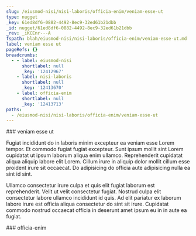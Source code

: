 ```yaml
---
slug: /eiusmod-nisi/nisi-laboris/officia-enim/veniam-esse-ut
type: nugget
_key: 61ed8df6-0882-4492-8ec9-32ed61b21dbb
_id: nugget/61ed8df6-0882-4492-8ec9-32ed61b21dbb
_rev: _iKCEnr---A
fspath: blah/eiusmod-nisi/nisi-laboris/officia-enim/veniam-esse-ut.md
label: veniam esse ut
pageRefs: {}
breadcrumbs:
  - - label: eiusmod-nisi
      shortlabel: null
      _key: '12412967'
    - label: nisi-laboris
      shortlabel: null
      _key: '12413670'
    - label: officia-enim
      shortlabel: null
      _key: '12413713'
paths:
  - /eiusmod-nisi/nisi-laboris/officia-enim/veniam-esse-ut
---
```


<NuggetArea>
<Nugget slug="/eiusmod-nisi/nisi-laboris/officia-enim/veniam-esse-ut" type="nugget" _key="61ed8df6-0882-4492-8ec9-32ed61b21dbb" _id="nugget/61ed8df6-0882-4492-8ec9-32ed61b21dbb" _rev="_iKCEnr---A" fspath="blah/eiusmod-nisi/nisi-laboris/officia-enim/veniam-esse-ut.md" label="veniam esse ut" paths="/eiusmod-nisi/nisi-laboris/officia-enim/veniam-esse-ut">
<NuggetBody>
### veniam esse ut

Fugiat incididunt do in laboris minim excepteur ea veniam esse Lorem tempor. Et commodo fugiat fugiat excepteur. Sunt ipsum mollit sint Lorem cupidatat ut ipsum laborum aliqua enim ullamco. Reprehenderit cupidatat aliqua aliquip labore elit Lorem. Cillum irure in aliquip dolor mollit cillum esse proident irure sit occaecat. Do adipisicing do officia aute adipisicing nulla ea sint id sint.

Ullamco consectetur irure culpa et quis elit fugiat laborum est reprehenderit. Velit ut velit consectetur fugiat. Nostrud culpa elit consectetur labore ullamco incididunt id quis. Ad elit pariatur ex laborum labore irure est officia aliqua consectetur do sint sit irure. Cupidatat commodo nostrud occaecat officia in deserunt amet ipsum eu in in aute ea fugiat.

</NuggetBody>
<Breadcrumbs>
<Crumbs>
<Crumb _key="12412967" label="eiusmod-nisi" /><Crumb _key="12413670" label="nisi-laboris" /><Crumb _key="12413713" label="officia-enim" />
</Crumbs>
</Breadcrumbs>
</Nugget>

<NuggetsInbound>
</NuggetsInbound>
<NuggetsOutbound>
</NuggetsOutbound>
</NuggetArea>
<PassagesInbound>
<Passage direction="inbound" type="passage" _key="12413713" _id="passage/12413713" _rev="_iKCEnq6--A" label="officia-enim" passage="officia-enim" fspath="blah/eiusmod-nisi/nisi-laboris/officia-enim" paths="/eiusmod-nisi/nisi-laboris/officia-enim" slug="/eiusmod-nisi/nisi-laboris/officia-enim">
<NuggetBody>
### officia-enim

</NuggetBody>
<Breadcrumbs>
<Crumbs>
<Crumb _key="12412967" label="eiusmod-nisi" /><Crumb _key="12413670" label="nisi-laboris" />
</Crumbs>
</Breadcrumbs>
</Passage>

</PassagesInbound>
<PassagesOutbound>
</PassagesOutbound>